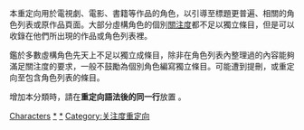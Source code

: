 {{catnav|頁面分類|…|维基百科维护|重定向}}
{{Redirect category|from=|to=|template={{PAGENAME}}}}

本重定向用於電視劇、電影、書籍等作品的角色，以引導至標題更普遍、相關的角色列表或原作品頁面。大部分虛構角色的個別[[Wikipedia:关注度_(虚构事物)|關注度]]都不足以獨立條目，但是可以收錄在他們所出現的作品或角色列表裡。<!-- Characters should only have an individual article if there is enough material from secondary sources to warrant a detailed article. -->

鑑於多數虛構角色先天上不足以獨立成條目，除非在角色列表內整理過的內容能夠滿足關注度的要求，一般不鼓勵為個別角色編寫獨立條目。可能遭到提刪，或重定向至包含角色列表的條目。

增加本分類時，請在'''重定向語法後的同一行'''放置 {{tl|角色重定向}} 。

[[Category:重定向|Characters]]
[[Category:列表重定向|*]]
[[Category:虛構角色|*]]
[[Category:关注度重定向|Category:关注度重定向]]
